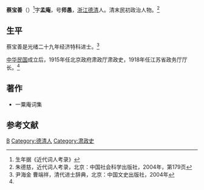 {{otheruses|subject=光绪二十九年经济特科进士|other=光绪二年丙子恩科进士|蔡寶善 (光緒二年進士)}}

'''蔡宝善'''（{{bd|1869年||？|}}）<ref>生年据《近代词人考录》</ref>字'''孟庵'''，号'''师愚'''，[[浙江|浙江]][[德清|德清]]人。清末民初政治人物。<ref>朱德慈，近代词人考录，北京：中国社会科学出版社，2004年，第179页</ref>

==生平==
蔡宝善是光绪二十九年经济特科进士。<ref name=qdjscd>尹海金 曹端祥，清代进士辞典，北京：中国文史出版社，2004年</ref>

[[中华民国|中华民国]]成立后，1915年任北京政府肃政厅肃政史，1918年任江苏省政务厅厅长。<ref name=qdjscd/>

==著作==
*一粟庵词集

==参考文献==
{{reflist}}

{{光緒二十九年癸卯經濟特科}}
{{DEFAULTSORT:Cai蔡}}
[[Category:蔡姓|B]]
[[Category:德清人|Category:德清人]]
[[Category:肃政史|Category:肃政史]]